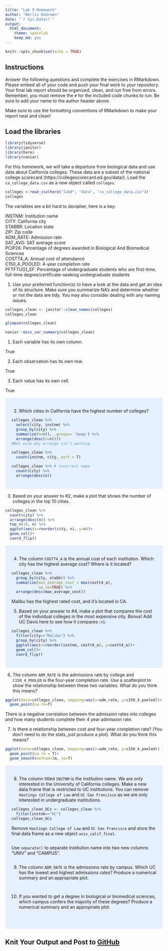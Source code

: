 ```yaml
---
title: "Lab 9 Homework"
author: "Berlin DeGroen"
date: "`r Sys.Date()`"
output:
  html_document: 
    theme: spacelab
    keep_md: yes
---
```


```r
knitr::opts_chunk$set(echo = TRUE)
```

## Instructions
Answer the following questions and complete the exercises in RMarkdown. Please embed all of your code and push your final work to your repository. Your final lab report should be organized, clean, and run free from errors. Remember, you must remove the `#` for the included code chunks to run. Be sure to add your name to the author header above.  

Make sure to use the formatting conventions of RMarkdown to make your report neat and clean!  

## Load the libraries
```r
library(tidyverse)
library(janitor)
library(here)
library(naniar)
``` 

For this homework, we will take a departure from biological data and use data about California colleges. These data are a subset of the national college scorecard (https://collegescorecard.ed.gov/data/). Load the `ca_college_data.csv` as a new object called `colleges`.
```r
colleges <-read_csv(here("lab9", "data", "ca_college_data.csv"))
colleges
```

The variables are a bit hard to decipher, here is a key:  

INSTNM: Institution name  
CITY: California city  
STABBR: Location state  
ZIP: Zip code  
ADM_RATE: Admission rate  
SAT_AVG: SAT average score  
PCIP26: Percentage of degrees awarded in Biological And Biomedical Sciences  
COSTT4_A: Annual cost of attendance  
C150_4_POOLED: 4-year completion rate  
PFTFTUG1_EF: Percentage of undergraduate students who are first-time, full-time degree/certificate-seeking undergraduate students  

1. Use your preferred function(s) to have a look at the data and get an idea of its structure. Make sure you summarize NA's and determine whether or not the data are tidy. You may also consider dealing with any naming issues.
```r
colleges_clean <- janitor::clean_names(colleges)
colleges_clean
```

```r
glimpse(colleges_clean)
```

```r
naniar::miss_var_summary(colleges_clean)
```

1) Each variable has its own column.

True

2) Each observation has its own row.

True

3) Each value has its own cell.

True


<style>
div.blue { background-color:#e6f0ff; border-radius: 5px; padding: 20px;}
</style>
<div class = "blue">

2. Which cities in California have the highest number of colleges?
```r
colleges_clean %>% 
  select(city, instnm) %>% 
  group_by(city) %>%
  summarize(n=n(), .groups= 'keep') %>% 
  arrange(desc(n=n()))
#Not sure why arrange isn't working
```
```r
colleges_clean %>%
  count(instnm, city, sort = T)
```

```r
colleges_clean %>% # incorrect name
  count(city) %>% 
  arrange(desc(n))
```
</div>


3. Based on your answer to #2, make a plot that shows the number of colleges in the top 10 cities.
```r
colleges_clean %>%
  count(city) %>% 
  arrange(desc(n)) %>%
  top_n(10, n) %>% 
  ggplot(aes(x=reorder(city, n), y=n))+
  geom_col()+
  coord_flip()
```
<style>
div.blue { background-color:#e6f0ff; border-radius: 5px; padding: 20px;}
</style>
<div class = "blue">

4. The column `COSTT4_A` is the annual cost of each institution. Which city has the highest average cost? Where is it located?
```r
colleges_clean %>%
  group_by(city, stabbr) %>% 
  summarize(max_average_cost = max(costt4_a),
            na.rm=TRUE) %>% 
  arrange(desc(max_average_cost))
```

Malibu has the highest rated cost, and it's located in CA.

5. Based on your answer to #4, make a plot that compares the cost of the individual colleges in the most expensive city. Bonus! Add UC Davis here to see how it compares :>).
```r
colleges_clean %>% 
  filter(city=="Malibu") %>% 
  group_by(city) %>% 
  ggplot(aes(x=reorder(instnm, costt4_a), y=costt4_a))+
  geom_col()+
  coord_flip()
```
</div>

6. The column `ADM_RATE` is the admissions rate by college and `C150_4_POOLED` is the four-year completion rate. Use a scatterplot to show the relationship between these two variables. What do you think this means?
```r
ggplot(data=colleges_clean, mapping=aes(x=adm_rate, y=c150_4_pooled))+
  geom_point(na.rm=T)
```

There is a negative correlation between the admission rates into colleges and how many students complete their 4 year admission rate.

7. Is there a relationship between cost and four-year completion rate? (You don't need to do the stats, just produce a plot). What do you think this means?
```r
ggplot(data=colleges_clean, mapping=aes(x=adm_rate, y=c150_4_pooled)) +
  geom_point(na.rm = T)+
  geom_smooth(method=lm, se=T)
```
<style>
div.blue { background-color:#e6f0ff; border-radius: 5px; padding: 20px;}
</style>
<div class = "blue">

8. The column titled `INSTNM` is the institution name. We are only interested in the University of California colleges. Make a new data frame that is restricted to UC institutions. You can remove `Hastings College of Law` and `UC San Francisco` as we are only interested in undergraduate institutions.
```r
colleges_clean_UCs <- colleges_clean %>%
  filter(instnm=="UC")
colleges_clean_UCs
```

Remove `Hastings College of Law` and `UC San Francisco` and store the final data frame as a new object `univ_calif_final`.
```r

```

Use `separate()` to separate institution name into two new columns "UNIV" and "CAMPUS".
```r

```

9. The column `ADM_RATE` is the admissions rate by campus. Which UC has the lowest and highest admissions rates? Produce a numerical summary and an appropriate plot.
```r

```

```r

```

10. If you wanted to get a degree in biological or biomedical sciences, which campus confers the majority of these degrees? Produce a numerical summary and an appropriate plot.
```r

```

```r

```
</div>

## Knit Your Output and Post to [GitHub](https://github.com/FRS417-DataScienceBiologists)